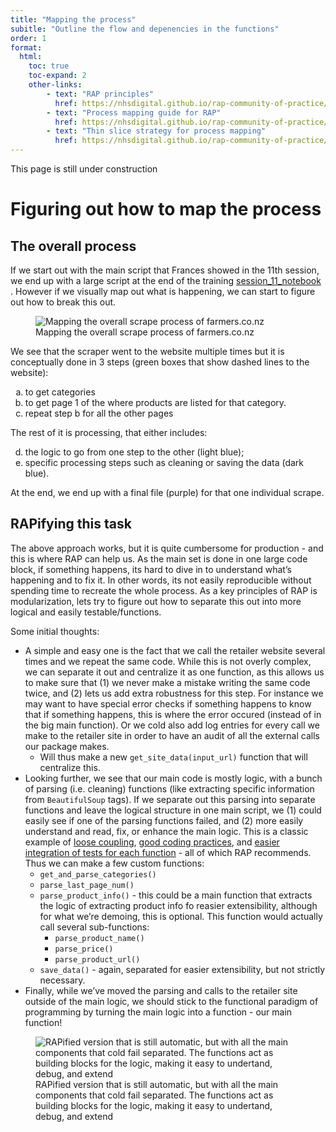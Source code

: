 ```yaml
---
title: "Mapping the process"
subitle: "Outline the flow and depenencies in the functions"
order: 1
format:
  html:
    toc: true
    toc-expand: 2
    other-links:
        - text: "RAP principles"
          href: https://nhsdigital.github.io/rap-community-of-practice/introduction_to_RAP/what_is_RAP/#rap-principles
        - text: "Process mapping guide for RAP"
          href: https://nhsdigital.github.io/rap-community-of-practice/implementing_RAP/process_mapping/
        - text: "Thin slice strategy for process mapping"
          href: https://nhsdigital.github.io/rap-community-of-practice/our_RAP_service/thin-slice-strategy/
---
```


::: callout-note
This page is still under construction
:::

# Figuring out how to map the process

## The overall process

If we start out with the main script that Frances showed in the 11th session, we end up with a large script at the end of the training [session_11_notebook](/notebooks/session11_code.ipynb){#putting-it-together} . However if we visually map out what is happening, we can start to figure out how to break this out.

![Mapping the overall scrape process of farmers.co.nz](/docs/images\mapping_the_process.overall.svg)

We see that the scraper went to the website multiple times but it is conceptually done in 3 steps (green boxes that show dashed lines to the website):

a.  to get categories
b.  to get page 1 of the where products are listed for that category.
c.  repeat step b for all the other pages

The rest of it is processing, that either includes:

d.  the logic to go from one step to the other (light blue);
e.  specific processing steps such as cleaning or saving the data (dark blue).

At the end, we end up with a final file (purple) for that one individual scrape.

## RAPifying this task

The above approach works, but it is quite cumbersome for production - and this is where RAP can help us. As the main set is done in one large code block, if something happens, its hard to dive in to understand what's happening and to fix it. In other words, its not easily reproducible without spending time to recreate the whole process. As a key principles of RAP is modularization, lets try to figure out how to separate this out into more logical and easily testable/functions.

Some initial thoughts:

-   A simple and easy one is the fact that we call the retailer website several times and we repeat the same code. While this is not overly complex, we can separate it out and centralize it as one function, as this allows us to make sure that (1) we never make a mistake writing the same code twice, and (2) lets us add extra robustness for this step. For instance we may want to have special error checks if something happens to know that if something happens, this is where the error occured (instead of in the big main function). Or we cold also add log entries for every call we make to the retailer site in order to have an audit of all the external calls our package makes.
    -   Will thus make a new `get_site_data(input_url)` function that will centralize this.
-   Looking further, we see that our main code is mostly logic, with a bunch of parsing (i.e. cleaning) functions (like extracting specific information from `BeautifulSoup` tags). If we separate out this parsing into separate functions and leave the logical structure in one main script, we (1) could easily see if one of the parsing functions failed, and (2) more easily understand and read, fix, or enhance the main logic. This is a classic example of [loose coupling](https://nhsdigital.github.io/rap-community-of-practice/introduction_to_RAP/what_is_RAP/#modular-re-usable-code), [good coding practices](https://nhsdigital.github.io/rap-community-of-practice/introduction_to_RAP/what_is_RAP/#good-coding-practices), and [easier integration of tests for each function](https://nhsdigital.github.io/rap-community-of-practice/introduction_to_RAP/what_is_RAP/#testing) - all of which RAP recommends. Thus we can make a few custom functions:
    -   `get_and_parse_categories()`
    -   `parse_last_page_num()`
    -   `parse_product_info()` - this could be a main function that extracts the logic of extracting product info fo reasier extensibility, although for what we're demoing, this is optional. This function would actually call several sub-functions:
        -   `parse_product_name()`
        -   `parse_price()`
        -   `parse_product_url()`
    -   `save_data()` - again, separated for easier extensibility, but not strictly necessary.
-   Finally, while we've moved the parsing and calls to the retailer site outside of the main logic, we should stick to the functional paradigm of programming by turning the main logic into a function - our main function!

![RAPified version that is still automatic, but with all the main components that cold fail separated. The functions act as building blocks for the logic, making it easy to undertand, debug, and extend](/docs/images\mapping_the_process.RAPified.svg)